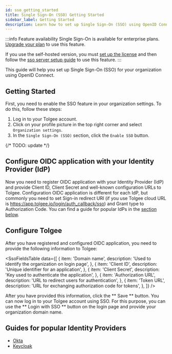 ```yaml
---
id: sso_getting_started
title: Single Sign-On (SSO) Getting Started
sidebar_label: Getting Started
description: Learn how to set up Single Sign-On (SSO) using OpenID Connect for your organization.
---
```



:::info Feature availability
Single Sign-On is available for enterprise plans. [Upgrade your plan](https://tolgee.io/pricing) to use this feature.

If you use the self-hosted version, you must [set up the license](/platform/self_hosting/licensing) and then follow the [sso server setup guide](/platform/sso/sso_server_setup) to use this feature.
:::

This guide will help you set up Single Sign-On (SSO) for your organization using OpenID Connect.

## Getting Started

First, you need to enable the SSO feature in your organization settings. To do this, follow these steps:

1. Log in to your Tolgee account.
2. Click on your profile picture in the top right corner and select `Organization settings`.
3. In the `Single Sign-On (SSO)` section, click the `Enable SSO` button.

{/* TODO: update */}
<ScreenshotWrapper src="/img/docs/platform/sso/sso_enable.png" />

## Configure OIDC application with your Identity Provider (IdP)

Now you need to register OIDC application with your Identity Provider (IdP) and provide Client ID, Client Secret and
well-known configuration URLs to Tolgee. Configuration OIDC application is different for each IdP, but commonly you need
to set Sign-in redirect URI (if you use Tolgee cloud URL is https://app.tolgee.io/login/auth_callback/sso) and Grant type to Authorization Code.
You can find a guide for popular IdPs in the [section below](#guides-for-popular-identity-providers).

## Configure Tolgee

After you have registered and configured OIDC application, you need to provide the following information to Tolgee:

<SsoFieldsTable
  data={[
    {
      item: 'Domain name',
      description: 'Used to identify the organization on login page',
    },
    {
      item: 'Client ID',
      description: 'Unique identifier for an application',
    },
    {
      item: 'Client Secret',
      description: 'Key used to authenticate the application',
    },
    {
      item: 'Authorization URL',
      description: 'URL to redirect users for authentication',
    },
    {
      item: 'Token URL',
      description: 'URL for exchanging authorization code for tokens',
    },
  ]}
/>


After you have provided this information, click the ** Save ** button. You can now log in to your Tolgee account using SSO.
For this purpose, you can use the ** Login with SSO ** button on the login page and provide your organization domain name.

## Guides for popular Identity Providers
- [Okta](/platform/sso/sso_okta)
- [Keycloak](/platform/sso/sso_keycloak)
